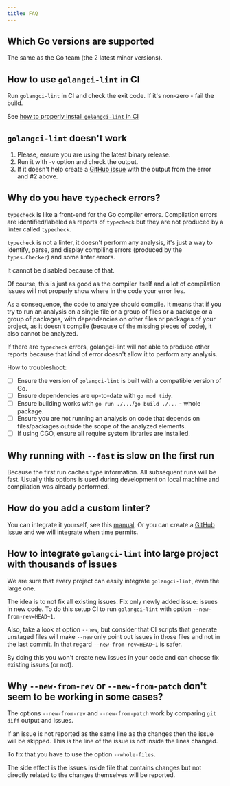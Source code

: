 ```yaml
---
title: FAQ
---
```


## Which Go versions are supported

The same as the Go team (the 2 latest minor versions).

## How to use `golangci-lint` in CI

Run `golangci-lint` in CI and check the exit code. If it's non-zero - fail the build.

See [how to properly install `golangci-lint` in CI](/welcome/install/#ci-installation)

## `golangci-lint` doesn't work

1. Please, ensure you are using the latest binary release.
2. Run it with `-v` option and check the output.
3. If it doesn't help create a [GitHub issue](https://github.com/golangci/golangci-lint/issues/new?assignees=&labels=bug&projects=&template=bug_report.yml) with the output from the error and #2 above.

## Why do you have `typecheck` errors?

`typecheck` is like a front-end for the Go compiler errors.
Compilation errors are identified/labeled as reports of `typecheck` but they are not produced by a linter called `typecheck`.

`typecheck` is not a linter, it doesn't perform any analysis,
it's just a way to identify, parse, and display compiling errors (produced by the `types.Checker`) and some linter errors.

It cannot be disabled because of that.

Of course, this is just as good as the compiler itself and a lot of compilation issues will not properly show where in the code your error lies.

As a consequence, the code to analyze should compile.
It means that if you try to run an analysis on a single file or a group of files or a package or a group of packages,
with dependencies on other files or packages of your project, as it doesn't compile (because of the missing pieces of code),
it also cannot be analyzed.

If there are `typecheck` errors, golangci-lint will not able to produce other reports because that kind of error doesn't allow it to perform any analysis.

How to troubleshoot:

- [ ] Ensure the version of `golangci-lint` is built with a compatible version of Go.
- [ ] Ensure dependencies are up-to-date with `go mod tidy`.
- [ ] Ensure building works with `go run ./...`/`go build ./...` - whole package.
- [ ] Ensure you are not running an analysis on code that depends on files/packages outside the scope of the analyzed elements.
- [ ] If using CGO, ensure all require system libraries are installed.

## Why running with `--fast` is slow on the first run

Because the first run caches type information. All subsequent runs will be fast.
Usually this options is used during development on local machine and compilation was already performed.

## How do you add a custom linter?

You can integrate it yourself, see this [manual](/contributing/new-linters/).
Or you can create a [GitHub Issue](https://github.com/golangci/golangci-lint/issues/new?assignees=&labels=enhancement&projects=&template=feature_request.yml) and we will integrate when time permits.

## How to integrate `golangci-lint` into large project with thousands of issues

We are sure that every project can easily integrate `golangci-lint`, even the large one.

The idea is to not fix all existing issues. Fix only newly added issue: issues in new code.
To do this setup CI to run `golangci-lint` with option `--new-from-rev=HEAD~1`.

Also, take a look at option `--new`, but consider that CI scripts that generate unstaged files will make `--new` only point out issues in those files and not in the last commit.
In that regard `--new-from-rev=HEAD~1` is safer.

By doing this you won't create new issues in your code and can choose fix existing issues (or not).

## Why `--new-from-rev` or `--new-from-patch` don't seem to be working in some cases?

The options `--new-from-rev` and `--new-from-patch` work by comparing `git diff` output and issues.

If an issue is not reported as the same line as the changes then the issue will be skipped.
This is the line of the issue is not inside the lines changed.

To fix that you have to use the option `--whole-files`.

The side effect is the issues inside file that contains changes but not directly related to the changes themselves will be reported.
